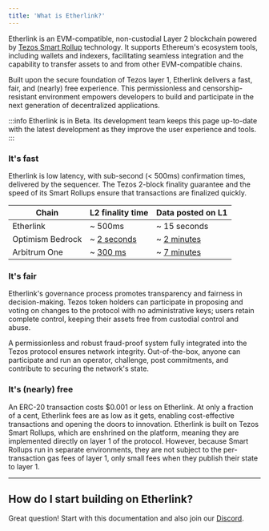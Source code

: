 ```yaml
---
title: 'What is Etherlink?'
---
```



Etherlink is an EVM-compatible, non-custodial Layer 2 blockchain powered by [Tezos Smart Rollup](https://tezos.com/developers/smart-rollups/) technology.
It supports Ethereum's ecosystem tools, including wallets and indexers, facilitating seamless integration and the capability to transfer assets to and from other EVM-compatible chains.

Built upon the secure foundation of Tezos layer 1, Etherlink delivers a fast, fair, and (nearly) free experience.
This permissionless and censorship-resistant environment empowers developers to build and participate in the next generation of decentralized applications.

:::info
Etherlink is in Beta.
Its development team keeps this page up-to-date with the latest development as they improve the user experience and tools.
:::

### It's fast

Etherlink is low latency, with sub-second (< 500ms) confirmation times, delivered by the sequencer.
The Tezos 2-block finality guarantee and the speed of its Smart Rollups ensure that transactions are finalized quickly.

Chain | L2 finality time | Data posted on L1
--- | --- | ---
Etherlink | ~ 500ms | ~ 15 seconds
Optimism Bedrock | ~ [2 seconds](https://community.optimism.io/docs/developers/build/differences/#blocks) | ~ [2 minutes](https://optimistic.etherscan.io/batches)
Arbitrum One | ~ [300 ms](https://arbiscan.io/) | ~ [7 minutes](https://arbiscan.io/batches)

### It's fair

Etherlink's governance process promotes transparency and fairness in decision-making.
Tezos token holders can participate in proposing and voting on changes to the protocol with no administrative keys; users retain complete control, keeping their assets free from custodial control and abuse.

A permissionless and robust fraud-proof system fully integrated into the Tezos protocol ensures network integrity.
Out-of-the-box, anyone can participate and run an operator, challenge, post commitments, and contribute to securing the network's state.

### It's (nearly) free

An ERC-20 transaction costs $0.001 or less on Etherlink.
At only a fraction of a cent, Etherlink fees are as low as it gets, enabling cost-effective transactions and opening the doors to innovation.
Etherlink is built on Tezos Smart Rollups, which are enshrined on the platform, meaning they are implemented directly on layer 1 of the protocol.
However, because Smart Rollups run in separate environments, they are not subject to the per-transaction gas fees of layer 1, only small fees when they publish their state to layer 1.

***

## How do I start building on Etherlink?

Great question! Start with this documentation and also join our [Discord](https://discord.gg/etherlink).

